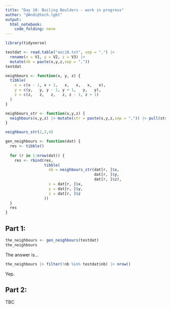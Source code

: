 ```yaml
---
title: "Day 18: Boiling Boulders - work in progress"
author: "@Andi@tech.lgbt"
output: 
  html_notebook: 
    code_folding: none
---
```


```r
library(tidyverse)
```


```r
testdat <- read.table("aoc18.txt", sep = ",") |>
  rename(x = V1, y = V2, z = V3) |>
  mutate(nb = paste(x,y,z,sep = ","))
testdat
```


```r
neighbours <- function(x, y, z) {
  tibble(
    x = c(x - 1, x + 1,   x,   x,   x,   x),
    y = c(y,   y, y - 1, y + 1,   y,   y),
    z = c(z,   z,   z,   z, z - 1, z + 1)
  )
}

neighbours_str <- function(x,y,z) {
  neighbours(x,y,z) |> mutate(str = paste(x,y,z,sep = ",")) |> pull(str)
}
```


```r
neighbours_str(2,3,4)
```

```r
gen_neighbours <- function(dat) {
  res <- tibble()
  
  for (r in 1:nrow(dat)) {
    res <- rbind(res,
                 tibble(
                   nb = neighbours_str(dat[r, ]$x,
                                       dat[r, ]$y,
                                       dat[r, ]$z),
                   x = dat[r, ]$x,
                   y = dat[r, ]$y,
                   z = dat[r, ]$z
                 ))
  }
  res
}
```




## Part 1:

```r
the_neighbours <- gen_neighbours(testdat)
the_neighbours
```


The answer is...

```r
the_neighbours |> filter(!nb %in% testdat$nb) |> nrow()
```

Yep.


## Part 2:

TBC
